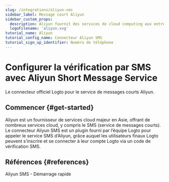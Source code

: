 ```yaml
---
slug: /integrations/aliyun-sms
sidebar_label: Message court Aliyun
sidebar_custom_props:
  description: Aliyun fournit des services de cloud computing aux entreprises en ligne.
  logoFilename: 'aliyun.svg'
tutorial_name: Aliyun
tutorial_config_name: Connecteur Aliyun SMS
tutorial_sign_up_identifier: Numéro de téléphone
---
```




# Configurer la vérification par SMS avec Aliyun Short Message Service

Le connecteur officiel Logto pour le service de messages courts Aliyun.

<GuideTip />

## Commencer \{#get-started}

Aliyun est un fournisseur de services cloud majeur en Asie, offrant de nombreux services cloud, y compris le SMS (service de messages courts). Le connecteur Aliyun SMS est un plugin fourni par l’équipe Logto pour appeler le service SMS d’Aliyun, grâce auquel les utilisateurs finaux Logto peuvent s’inscrire et se connecter à leur compte Logto via un code de vérification SMS.

<Integration />

## Références \{#references}

<Url href="https://dysms.console.aliyun.com/quickstart">Aliyun SMS - Démarrage rapide</Url>

